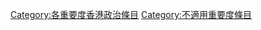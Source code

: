 {{empty category}}

[[Category:各重要度香港政治條目|Category:各重要度香港政治條目]]
[[Category:不適用重要度條目|Category:不適用重要度條目]]